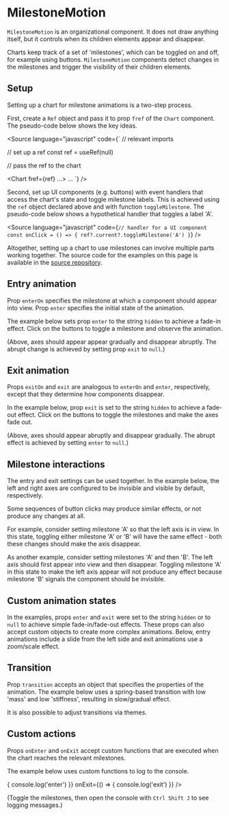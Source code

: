 
# MilestoneMotion

<Meta title="Core/Components/Charts/MilestoneMotion" />

`MilestoneMotion` is an organizational component. It does not draw anything itself, but it controls when its children elements appear and disappear.

Charts keep track of a set of 'milestones', which can be toggled on and off, for example using buttons. `MilestoneMotion` components detect changes in the milestones and trigger the visibility of their children elements.

<ArgsTable of={MilestoneMotion} />

## Setup

Setting up a chart for milestone animations is a two-step process.

First, create a `Ref` object and pass it to prop `fref` of the `Chart` component.
The pseudo-code below shows the key ideas.

<Source
    language="javascript"
    code={`
// relevant imports

// set up a ref
const ref = useRef<ChartRef>(null)

// pass the ref to the chart

<Chart fref={ref} ...>
  ...
</Chart>
`}
/>

Second, set up UI components (e.g. buttons) with event handlers that access the
chart's state and toggle milestone labels. This is achieved using the `ref` object declared above
and with function `toggleMilestone`.
The pseudo-code below shows a hypothetical handler that toggles a label 'A'.

<Source
    language="javascript"
    code={`
// handler for a UI component
const onClick = () => {
  ref?.current?.toggleMilestone('A')
}
`}
/>

Altogether, setting up a chart to use milestones can involve multiple parts working together.
The source code for the examples on this page is available in the
[source repository](https://github.com/tkonopka/chsk/blob/main/packages/core/stories/components/Milestone.animations.tsx).

## Entry animation

Prop `enterOn` specifies the milestone at which a component should appear into view. Prop `enter` specifies the initial state of the animation.

The example below sets prop `enter` to the string `hidden` to achieve a fade-in effect.
Click on the buttons to toggle a milestone and observe the animation.

<Canvas>
    <Story name="entry milestones">
        <EntryMilestones />
    </Story>
</Canvas>

(Above, axes should appear appear gradually and disappear abruptly.
The abrupt change is achieved by setting prop `exit` to `null`.)

## Exit animation

Props `exitOn` and `exit` are analogous to `enterOn` and `enter`, respectively,
except that they determine how components disappear.

In the example below, prop `exit` is set to the string `hidden` to achieve a fade-out effect.
Click on the buttons to toggle the milestones and make the axes fade out.

<Canvas>
    <Story name="exit milestones">
        <ExitMilestones />
    </Story>
</Canvas>

(Above, axes should appear abruptly and disappear gradually.
The abrupt effect is achieved by setting `enter` to `null`.)

## Milestone interactions

The entry and exit settings can be used together. In the example below, the left and right axes are configured to be invisible and visible by default, respectively.

<Canvas>
    <Story name="entry and exit milestones">
        <EntryExitMilestones />
    </Story>
</Canvas>

Some sequences of button clicks may produce similar effects, or not produce any changes at all.

For example, consider setting milestone 'A' so that the left axis is in view. In this state, toggling either milestone 'A' or 'B' will have the same effect - both these changes should make the axis disappear.

As another example, consider setting milestones 'A' and then 'B'. The left axis should first appear into view and then disappear. Toggling milestone 'A' in this state to make the left axis appear will not produce any effect because milestone 'B' signals the component should be invisible.

## Custom animation states

In the examples, props `enter` and `exit` were set to the string `hidden` or to `null` to achieve simple fade-in/fade-out effects.
These props can also accept custom objects to create more complex animations.
Below, entry animations include a slide from the left side and exit animations use a zoom/scale effect.

<Canvas>
    <Story name="custom states">
        <EntryExitMilestones enter={{ opacity: 0, x: -80 }} exit={{ opacity: 0, scale: 3 }} />
    </Story>
</Canvas>

## Transition

Prop `transition` accepts an object that specifies the properties of the animation.
The example below uses a spring-based transition with low 'mass' and low 'stiffness',
resulting in slow/gradual effect.

<Canvas>
    <Story name="custom transitions">
        <EntryExitMilestones
            enter={{ opacity: 0 }}
            exit={{ opacity: 0 }}
            transition={{ type: 'spring', mass: 0.5, stiffness: 10 }}
        />
    </Story>
</Canvas>

It is also possible to adjust transitions via themes.

## Custom actions

Props `onEnter` and `onExit` accept custom functions that are executed when the
chart reaches the relevant milestones.

The example below uses custom functions to log to the console.

<Canvas>
    <Story name="custom actions">
        <EntryExitMilestones
            onEnter={() => {
                console.log('enter')
            }}
            onExit={() => {
                console.log('exit')
            }}
        />
    </Story>
</Canvas>

(Toggle the milestones, then open the console with `Ctrl Shift J` to see logging messages.)
